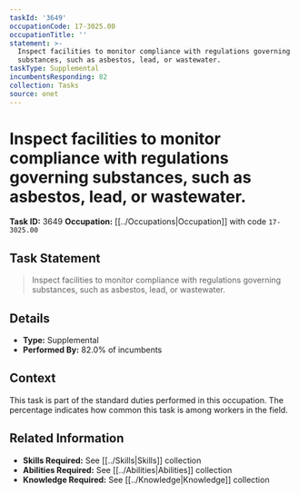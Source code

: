 ```yaml
---
taskId: '3649'
occupationCode: 17-3025.00
occupationTitle: ''
statement: >-
  Inspect facilities to monitor compliance with regulations governing
  substances, such as asbestos, lead, or wastewater.
taskType: Supplemental
incumbentsResponding: 82
collection: Tasks
source: onet
---
```

# Inspect facilities to monitor compliance with regulations governing substances, such as asbestos, lead, or wastewater.

**Task ID:** 3649
**Occupation:** [[../Occupations|Occupation]] with code `17-3025.00`

## Task Statement

> Inspect facilities to monitor compliance with regulations governing substances, such as asbestos, lead, or wastewater.

## Details

- **Type:** Supplemental
- **Performed By:** 82.0% of incumbents

## Context

This task is part of the standard duties performed in this occupation. The percentage indicates how common this task is among workers in the field.

## Related Information

- **Skills Required:** See [[../Skills|Skills]] collection
- **Abilities Required:** See [[../Abilities|Abilities]] collection
- **Knowledge Required:** See [[../Knowledge|Knowledge]] collection
